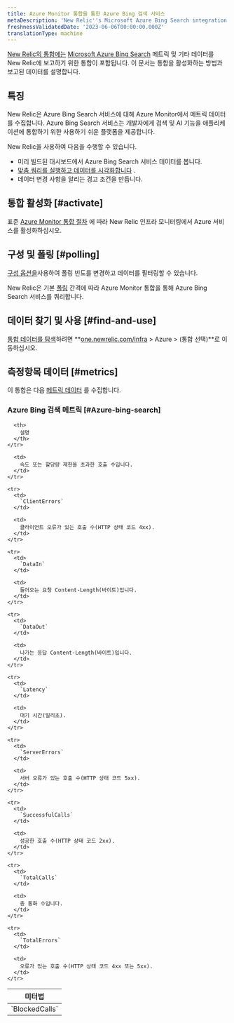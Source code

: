 ```yaml
---
title: Azure Monitor 통합을 통한 Azure Bing 검색 서비스
metaDescription: 'New Relic''s Microsoft Azure Bing Search integration: what data it reports and how to enable it.'
freshnessValidatedDate: '2023-06-06T00:00:00.000Z'
translationType: machine
---
```


[New Relic의 통합에는](/docs/infrastructure/integrations-getting-started/getting-started/introduction-infrastructure-integrations) [Microsoft Azure Bing Search](https://learn.microsoft.com/en-us/bing/search-apis/bing-web-search/) 메트릭 및 기타 데이터를 New Relic에 보고하기 위한 통합이 포함됩니다. 이 문서는 통합을 활성화하는 방법과 보고된 데이터를 설명합니다.

## 특징

New Relic은 Azure Bing Search 서비스에 대해 Azure Monitor에서 메트릭 데이터를 수집합니다. Azure Bing Search 서비스는 개발자에게 검색 및 AI 기능을 애플리케이션에 통합하기 위한 사용하기 쉬운 플랫폼을 제공합니다.

New Relic을 사용하여 다음을 수행할 수 있습니다.

* 미리 빌드된 대시보드에서 Azure Bing Search 서비스 데이터를 봅니다.
* [맞춤 쿼리를 실행하고 데이터를 시각화합니다](/docs/infrastructure/integrations-getting-started/getting-started/use-integration-data-new-relic-insights) .
* 데이터 변경 사항을 알리는 경고 조건을 만듭니다.

## 통합 활성화 [#activate]

표준 [Azure Monitor 통합 절차](/docs/infrastructure/microsoft-azure-integrations/azure-integrations-list/azure-monitor) 에 따라 New Relic 인프라 모니터링에서 Azure 서비스를 활성화하십시오.

## 구성 및 폴링 [#polling]

[구성 옵션을](/docs/infrastructure/microsoft-azure-integrations/azure-integrations-list/azure-monitor/#settings)사용하여 폴링 빈도를 변경하고 데이터를 필터링할 수 있습니다.

New Relic은 기본 [폴링](/docs/infrastructure/microsoft-azure-integrations/azure-integrations-list/azure-monitor/#settings) 간격에 따라 Azure Monitor 통합을 통해 Azure Bing Search 서비스를 쿼리합니다.

## 데이터 찾기 및 사용 [#find-and-use]

[통합 데이터를 탐색](/docs/infrastructure/integrations/find-use-infrastructure-integration-data)하려면 **[one.newrelic.com/infra](https://one.newrelic.com/infra) > Azure > (통합 선택)**로 이동하십시오.

## 측정항목 데이터 [#metrics]

이 통합은 다음 [메트릭 데이터](/docs/infrastructure/integrations-getting-started/getting-started/understand-integration-data-data-types#metric) 를 수집합니다.

### Azure Bing 검색 메트릭 [#Azure-bing-search]

<table>
  <thead>
    <tr>
      <th style={{ width: "300px" }}>
        미터법
      </th>

      <th>
        설명
      </th>
    </tr>
  </thead>

  <tbody>
    <tr>
      <td>
        `BlockedCalls`
      </td>

      <td>
        속도 또는 할당량 제한을 초과한 호출 수입니다.
      </td>
    </tr>

    <tr>
      <td>
        `ClientErrors`
      </td>

      <td>
        클라이언트 오류가 있는 호출 수(HTTP 상태 코드 4xx).
      </td>
    </tr>

    <tr>
      <td>
        `DataIn`
      </td>

      <td>
        들어오는 요청 Content-Length(바이트)입니다.
      </td>
    </tr>

    <tr>
      <td>
        `DataOut`
      </td>

      <td>
        나가는 응답 Content-Length(바이트)입니다.
      </td>
    </tr>

    <tr>
      <td>
        `Latency`
      </td>

      <td>
        대기 시간(밀리초).
      </td>
    </tr>

    <tr>
      <td>
        `ServerErrors`
      </td>

      <td>
        서버 오류가 있는 호출 수(HTTP 상태 코드 5xx).
      </td>
    </tr>

    <tr>
      <td>
        `SuccessfulCalls`
      </td>

      <td>
        성공한 호출 수(HTTP 상태 코드 2xx).
      </td>
    </tr>

    <tr>
      <td>
        `TotalCalls`
      </td>

      <td>
        총 통화 수입니다.
      </td>
    </tr>

    <tr>
      <td>
        `TotalErrors`
      </td>

      <td>
        오류가 있는 호출 수(HTTP 상태 코드 4xx 또는 5xx).
      </td>
    </tr>
  </tbody>
</table>